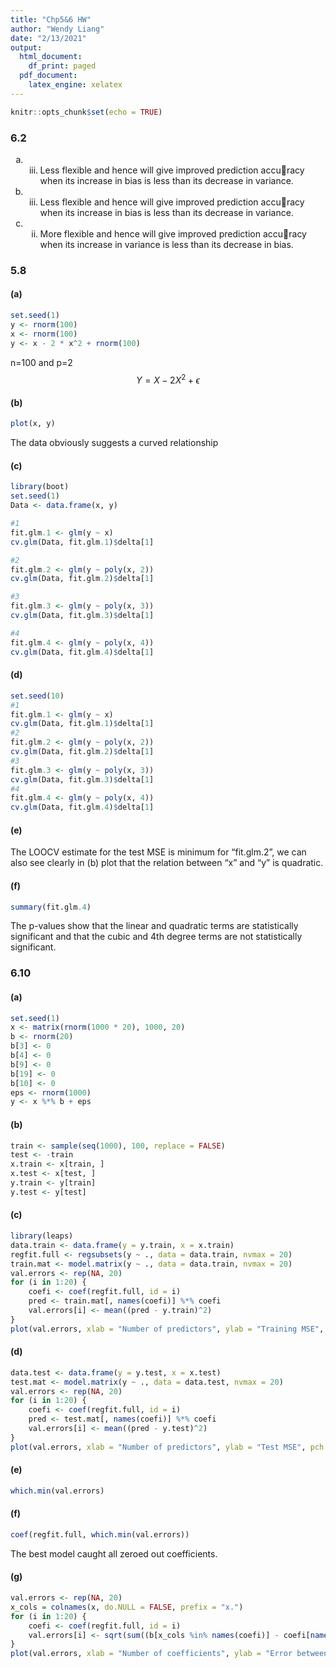 ```yaml
---
title: "Chp5&6 HW"
author: "Wendy Liang"
date: "2/13/2021"
output:
  html_document:
    df_print: paged
  pdf_document:
    latex_engine: xelatex
---
```


```r
knitr::opts_chunk$set(echo = TRUE)
```


### 6.2

(a) iii. Less flexible and hence will give improved prediction accuracy when its increase in bias is less than its decrease in variance.

(b) iii. Less flexible and hence will give improved prediction accuracy when its increase in bias is less than its decrease in variance.

(c) ii. More flexible and hence will give improved prediction accuracy when its increase in variance is less than its decrease in bias.


### 5.8

#### (a)
```r
set.seed(1)
y <- rnorm(100)
x <- rnorm(100)
y <- x - 2 * x^2 + rnorm(100)
```

n=100 and p=2
$$Y = X−2X^2+\epsilon$$

#### (b)
```r
plot(x, y)
```

The data obviously suggests a curved relationship

#### (c)

```r
library(boot)
set.seed(1)
Data <- data.frame(x, y)

#1
fit.glm.1 <- glm(y ~ x)
cv.glm(Data, fit.glm.1)$delta[1]

#2
fit.glm.2 <- glm(y ~ poly(x, 2))
cv.glm(Data, fit.glm.2)$delta[1]

#3
fit.glm.3 <- glm(y ~ poly(x, 3))
cv.glm(Data, fit.glm.3)$delta[1]

#4
fit.glm.4 <- glm(y ~ poly(x, 4))
cv.glm(Data, fit.glm.4)$delta[1]
```



#### (d)

```r
set.seed(10)
#1
fit.glm.1 <- glm(y ~ x)
cv.glm(Data, fit.glm.1)$delta[1]
#2
fit.glm.2 <- glm(y ~ poly(x, 2))
cv.glm(Data, fit.glm.2)$delta[1]
#3
fit.glm.3 <- glm(y ~ poly(x, 3))
cv.glm(Data, fit.glm.3)$delta[1]
#4
fit.glm.4 <- glm(y ~ poly(x, 4))
cv.glm(Data, fit.glm.4)$delta[1]

```


#### (e)

The LOOCV estimate for the test MSE is minimum for “fit.glm.2”,  we can also see clearly in (b) plot that the relation between “x” and “y” is quadratic.

#### (f)

```r
summary(fit.glm.4)
```

The p-values show that the linear and quadratic terms are statistically significant and that the cubic and 4th degree terms are not statistically significant.






### 6.10

#### (a)

```r
set.seed(1)
x <- matrix(rnorm(1000 * 20), 1000, 20)
b <- rnorm(20)
b[3] <- 0
b[4] <- 0
b[9] <- 0
b[19] <- 0
b[10] <- 0
eps <- rnorm(1000)
y <- x %*% b + eps
```

#### (b)

```r
train <- sample(seq(1000), 100, replace = FALSE)
test <- -train
x.train <- x[train, ]
x.test <- x[test, ]
y.train <- y[train]
y.test <- y[test]
```



#### (c)

```r
library(leaps)
data.train <- data.frame(y = y.train, x = x.train)
regfit.full <- regsubsets(y ~ ., data = data.train, nvmax = 20)
train.mat <- model.matrix(y ~ ., data = data.train, nvmax = 20)
val.errors <- rep(NA, 20)
for (i in 1:20) {
    coefi <- coef(regfit.full, id = i)
    pred <- train.mat[, names(coefi)] %*% coefi
    val.errors[i] <- mean((pred - y.train)^2)
}
plot(val.errors, xlab = "Number of predictors", ylab = "Training MSE", pch = 19, type = "b")
```

#### (d)

```r
data.test <- data.frame(y = y.test, x = x.test)
test.mat <- model.matrix(y ~ ., data = data.test, nvmax = 20)
val.errors <- rep(NA, 20)
for (i in 1:20) {
    coefi <- coef(regfit.full, id = i)
    pred <- test.mat[, names(coefi)] %*% coefi
    val.errors[i] <- mean((pred - y.test)^2)
}
plot(val.errors, xlab = "Number of predictors", ylab = "Test MSE", pch = 19, type = "b")
```

#### (e)
```r
which.min(val.errors)
```


#### (f)

```r
coef(regfit.full, which.min(val.errors))
```
The best model caught all zeroed out coefficients.

#### (g)

```r
val.errors <- rep(NA, 20)
x_cols = colnames(x, do.NULL = FALSE, prefix = "x.")
for (i in 1:20) {
    coefi <- coef(regfit.full, id = i)
    val.errors[i] <- sqrt(sum((b[x_cols %in% names(coefi)] - coefi[names(coefi) %in% x_cols])^2) + sum(b[!(x_cols %in% names(coefi))])^2)
}
plot(val.errors, xlab = "Number of coefficients", ylab = "Error between estimated and true coefficients", pch = 19, type = "b")
```
